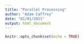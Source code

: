 ```yaml
---
title: "Parallel Processing"
author: "Adam Caffrey"
date: "01/01/2021"
output: html_document
---
```


```r
knitr::opts_chunk$set(echo = TRUE)
```

